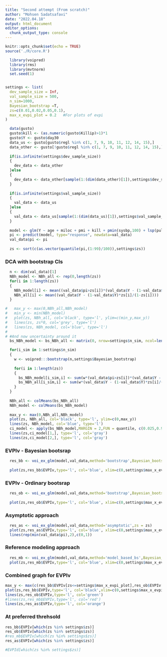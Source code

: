 ```yaml
---
title: "Second attempt (From scratch)"
author: "Mohsen Sadatsafavi"
date: "2022.04.18"
output: html_document
editor_options:
  chunk_output_type: console
---
```


```r
knitr::opts_chunk$set(echo = TRUE)
source('./R/core.R')
```


```r

  library(voipred)
  library(rms)
  library(mvtnorm)
  set.seed(1)


settings <- list(
  dev_sample_size = Inf,
  val_sample_size = 500,
  n_sim=1000,
  Bayesian_bootstrap =T,
  zs=c(0.01,0.02,0.05,0.1),
  max_x_evpi_plot = 0.2   #For plots of evpi 
)

  data(gusto)
  gusto$kill <- (as.numeric(gusto$Killip)>1)*1
  gusto$Y <- gusto$day30
  data_us <- gusto[gusto$regl %in% c(1, 7, 9, 10, 11, 12, 14, 15),]
  data_other <- gusto[!gusto$regl %in% c(1, 7, 9, 10, 11, 12, 14, 15),]
  
  if(is.infinite(settings$dev_sample_size))
  {
    dev_data <- data_other
  }else
  {
    dev_data <- data_other[sample(1:(dim(data_other)[1]),settings$dev_sample_size,F),]
  }
  
  if(is.infinite(settings$val_sample_size))
  {
    val_data <- data_us
  }else
  {
    val_data <- data_us[sample(1:(dim(data_us)[1]),settings$val_sample_size,F),]  #data is for external validation
  }
  
  model <- glm(Y ~ age + miloc + pmi + kill + pmin(sysbp,100) + lsp(pulse,50), data=dev_data, family=binomial(link="logit"))
  pi <- predict(model, type="response", newdata=val_data)
  val_data$pi <- pi
  
  zs <- sort(c(as.vector(quantile(pi,(1:99)/100)),settings$zs))
```


### DCA with bootstrap CIs
```R
  n <- dim(val_data)[1]
  NBh_model <- NBh_all <- rep(0,length(zs))
  for(i in 1:length(zs))
  {
    NBh_model[i] <- mean((val_data$pi>zs[i])*(val_data$Y - (1-val_data$Y)*zs[i]/(1-zs[i])))
    NBh_all[i] <- mean((val_data$Y - (1-val_data$Y)*zs[i]/(1-zs[i])))
  }

#   max_y <- max(0,NBh_all,NBh_model)
#   min_y <- min(NBh_model)
#   plot(zs, NBh_all, col='black', type='l', ylim=c(min_y,max_y))
#   lines(zs, zs*0, col='grey', type='l')
#   lines(zs, NBh_model, col='blue', type='l')
# 
# #And now uncertainty around it
  bs_NBh_model <- bs_NBh_all <- matrix(0, nrow=settings$n_sim, ncol=length(zs))

  for(i_sim in 1:settings$n_sim)
  {
    w <- voipred:::bootstrap(n,settings$Bayesian_bootstrap)
    
    for(i in 1:length(zs))
    {
      bs_NBh_model[i_sim,i] <- sum(w*(val_data$pi>zs[i])*(val_data$Y - (1-val_data$Y)*zs[i]/(1-zs[i])))/n
      bs_NBh_all[i_sim,i] <- sum(w*(val_data$Y - (1-val_data$Y)*zs[i]/(1-zs[i])))/n
    }
  }
  
  NBh_all <- colMeans(bs_NBh_all)
  NBh_model <- colMeans(bs_NBh_model)
  
  max_y <- max(0,NBh_all,NBh_model)
  plot(zs, NBh_all, col='black', type='l', ylim=c(0,max_y))
  lines(zs, NBh_model, col='blue', type='l')
  ci_model <- apply(bs_NBh_model,MARGIN = 2,FUN = quantile, c(0.025,0.975))
  lines(zs,ci_model[1,], type='l', col='gray')
  lines(zs,ci_model[2,], type='l', col='gray')
```



### EVPIv - Bayesian bootsrap
```R
  res_bb <- voi_ex_glm(model,val_data,method='bootstrap',Bayesian_bootstrap = T, zs = zs)
  
  plot(zs,res_bb$EVPIv,type='l', col='blue', xlim=c(0,settings$max_x_evpi_plot), ylim=c(0,max(res_bb$EVPIv[which(zs<=settings$max_x_evpi_plot)])))
```


### EVPIv - Ordinary bootsrap
```R
  res_ob <- voi_ex_glm(model,val_data,method='bootstrap',Bayesian_bootstrap = F,zs = zs)
  
  plot(zs,res_ob$EVPIv,type='l', col='blue', xlim=c(0,settings$max_x_evpi_plot), ylim=c(0,max(res_ob$EVPIv[which(zs<=settings$max_x_evpi_plot)])))
```


###  Asymptotic approach
```R
  res_as <- voi_ex_glm(model,val_data,method='asymptotic',zs = zs)
  plot(zs,res_as$EVPIv,type='l', col='blue', xlim=c(0,settings$max_x_evpi_plot), ylim=c(0,max(res_as$EVPIv[which(zs<=settings$max_x_evpi_plot)])))
  lines(rep(min(val_data$pi),2),c(0,1))
```



###  Reference modeling approach
```R
  res_mb <- voi_ex_glm(model,val_data,method='model_based_bs',Bayesian_bootstrap = F,zs = zs)
  plot(zs,res_mb$EVPIv,type='l', col='blue', xlim=c(0,settings$max_x_evpi_plot), ylim=c(0,max(res_mb$EVPIv[which(zs<=settings$max_x_evpi_plot)])))
```


### Combined graph for EVPIv
```r
max_y <- max(c(res_bb$EVPIv[zs<=settings$max_x_evpi_plot],res_ob$EVPIv[zs<=settings$max_x_evpi_plot],res_as$EVPIv[zs<=settings$max_x_evpi_plot]))
plot(zs,res_bb$EVPIv,type='l', col='black',xlim=c(0,settings$max_x_evpi_plot), ylim=c(0,max_y), main = "EVPIv")
lines(zs,res_ob$EVPIv,type='l', col='green')
#lines(zs,res_mb$EVPIv,type='l', col='red')
lines(zs,res_as$EVPIv,type='l', col='orange')

```


### At preferred threhsold
```r
res_bb$EVPIv[which(zs %in% settings$zs)]
res_ob$EVPIv[which(zs %in% settings$zs)]
#res_mb$EVPIv[which(zs %in% settings$zs)]
res_as$EVPIv[which(zs %in% settings$zs)]

#EVPId[which(zs %in% settings$zs)]
```



